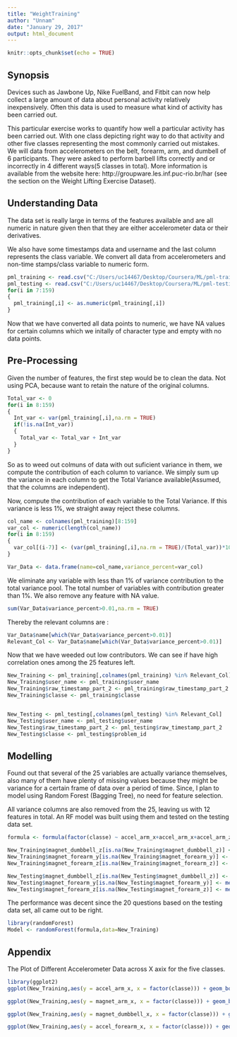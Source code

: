 ---
title: "WeightTraining"
author: "Unnam"
date: "January 29, 2017"
output: html_document
---

```{r setup, include=FALSE}
knitr::opts_chunk$set(echo = TRUE)
```

## Synopsis

Devices such as Jawbone Up, Nike FuelBand, and Fitbit can now help collect a large amount of data about personal activity relatively inexpensively. Often this data is used to measure what kind of activity has been carried out. 

This particular exercise works to quantify how well a particular activity has been carried out. With one class depicting right way to do that activity and other five classes representing the most commonly carried out mistakes. We will data from accelerometers on the belt, forearm, arm, and dumbell of 6 participants. They were asked to perform barbell lifts correctly and or incorrectly in 4 different ways(5 classes in total). More information is available from the website here: http://groupware.les.inf.puc-rio.br/har (see the section on the Weight Lifting Exercise Dataset).

## Understanding Data 

The data set is really large in terms of the features available and are all numeric in nature given then that they are either accelerometer data or their derivatives.

We also have some timestamps data and username and the last column represents the class variable. 
We convert all data from accelerometers and non-time stamps/class variable to numeric form.

```{r conversion}
pml_training <- read.csv("C:/Users/uc14467/Desktop/Coursera/ML/pml-training.csv")
pml_testing <- read.csv("C:/Users/uc14467/Desktop/Coursera/ML/pml-testing.csv")
for(i in 7:159)
{
  pml_training[,i] <- as.numeric(pml_training[,i])
}
```

Now that we have converted all data points to numeric, we have NA values for certain columns which we initally of character type and empty with no data points. 

## Pre-Processing

Given the number of features, the first step would be to clean the data. Not using PCA, because want to retain the nature of the original columns.  

```{r totalvar}
Total_var <- 0
for(i in 8:159)
{
  Int_var <- var(pml_training[,i],na.rm = TRUE)
  if(!is.na(Int_var))
  {
    Total_var <- Total_var + Int_var
  }
}
```

So as to weed out colmuns of data with out suficient variance in them, we compute the contribution of each column to variance. We simply sum up the variance in each column to get the Total Variance available(Assumed, that the columns are independent). 

Now, compute the contribution of each variable to the Total Variance. If this variance is less 1%, we straight away reject these columns. 

```{r varpercent}
col_name <- colnames(pml_training)[8:159]
var_col <- numeric(length(col_name))
for(i in 8:159)
{
  var_col[(i-7)] <- (var(pml_training[,i],na.rm = TRUE)/(Total_var))*100
}

Var_Data <- data.frame(name=col_name,variance_percent=var_col)
```

We eliminate any variable with less than 1% of variance contribution to the total variance pool. 
The total number of variables with contribution greater than 1%. We also remove any feature with NA value. 

```{r reducedfeatures,, echo=FALSE}
sum(Var_Data$variance_percent>0.01,na.rm = TRUE)
```

Thereby the relevant columns are : 

```{r relevantcols, echo=FALSE}
Var_Data$name[which(Var_Data$variance_percent>0.01)]
Relevant_Col <- Var_Data$name[which(Var_Data$variance_percent>0.01)]
```

Now that we have weeded out low contributors. We can see if have high correlation ones among the 25 features left. 

```{r pressure, echo=FALSE}
New_Training <- pml_training[,colnames(pml_training) %in% Relevant_Col]
New_Training$user_name <- pml_training$user_name
New_Training$raw_timestamp_part_2 <- pml_training$raw_timestamp_part_2
New_Training$classe <- pml_training$classe


New_Testing <- pml_testing[,colnames(pml_testing) %in% Relevant_Col]
New_Testing$user_name <- pml_testing$user_name
New_Testing$raw_timestamp_part_2 <- pml_testing$raw_timestamp_part_2
New_Testing$classe <- pml_testing$problem_id
```

## Modelling

Found out that several of the 25 variables are actually variance themselves, also many of them have plenty of missing values because they might be variance for a certain frame of data over a period of time. Since, I plan to model using Random Forest (Bagging Tree), no need for feature selection. 

All variance columns are also removed from the 25, leaving us with 12 features in total. An RF model was built using them and tested on the testing data set.

```{r forest1, echo=FALSE}
formula <- formula(factor(classe) ~ accel_arm_x+accel_arm_x+accel_arm_z+magnet_arm_x+magnet_arm_y+magnet_arm_z+magnet_dumbbell_x+magnet_dumbbell_y+magnet_dumbbell_z+accel_forearm_x+accel_forearm_y+accel_forearm_z+magnet_forearm_x+magnet_forearm_y+magnet_forearm_z)

New_Training$magnet_dumbbell_z[is.na(New_Training$magnet_dumbbell_z)] <- median(New_Training$magnet_dumbbell_z,na.rm=TRUE)
New_Training$magnet_forearm_y[is.na(New_Training$magnet_forearm_y)] <- median(New_Training$magnet_forearm_y,na.rm=TRUE)
New_Training$magnet_forearm_z[is.na(New_Training$magnet_forearm_z)] <- median(New_Training$magnet_forearm_z,na.rm=TRUE)

New_Testing$magnet_dumbbell_z[is.na(New_Testing$magnet_dumbbell_z)] <- median(New_Testing$magnet_dumbbell_z,na.rm=TRUE)
New_Testing$magnet_forearm_y[is.na(New_Testing$magnet_forearm_y)] <- median(New_Testing$magnet_forearm_y,na.rm=TRUE)
New_Testing$magnet_forearm_z[is.na(New_Testing$magnet_forearm_z)] <- median(New_Testing$magnet_forearm_z,na.rm=TRUE)
```

The performance was decent since the 20 questions based on the testing data set, all came out to be right. 

```{r model}
library(randomForest)
Model <- randomForest(formula,data=New_Training)
```

## Appendix 

The Plot of Different Accelerometer Data across X axix for the five classes. 

```{r plots,echo=FALSE}
library(ggplot2)
ggplot(New_Training,aes(y = accel_arm_x, x = factor(classe))) + geom_boxplot(aes(fill=(classe))) +xlab("Classes") + ylab("Accelerometer X")

ggplot(New_Training,aes(y = magnet_arm_x, x = factor(classe))) + geom_boxplot(aes(fill=(classe))) +xlab("Classes") + ylab("Magneto Accelerometer X")

ggplot(New_Training,aes(y = magnet_dumbbell_x, x = factor(classe))) + geom_boxplot(aes(fill=(classe))) +xlab("Classes") + ylab("Magneto Dumbbell Accelerometer X")

ggplot(New_Training,aes(y = accel_forearm_x, x = factor(classe))) + geom_boxplot(aes(fill=(classe))) +xlab("Classes") + ylab("Forearm Accelerometer X")
```
